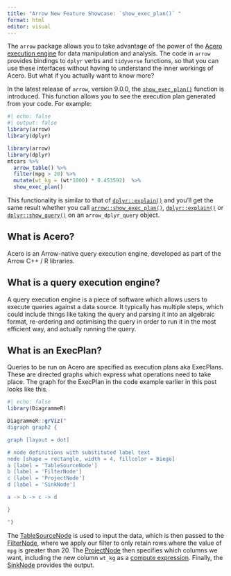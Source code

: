 ```yaml
---
title: "Arrow New Feature Showcase: `show_exec_plan()` "
format: html
editor: visual
---
```


The `arrow` package allows you to take advantage of the power of the [Acero execution engine](https://arrow.apache.org/docs/cpp/streaming_execution.html) for data manipulation and analysis. The code in `arrow` provides bindings to `dplyr` verbs and `tidyverse` functions, so that you can use these interfaces without having to understand the inner workings of Acero. But what if you actually want to know more?

In the latest release of `arrow`, version 9.0.0, the [`show_exec_plan()`](https://arrow.apache.org/docs/r/reference/show_exec_plan.html) function is introduced. This function allows you to see the execution plan generated from your code. For example:

```r
#| echo: false
#| output: false
library(arrow)
library(dplyr)
```

```r
library(arrow)
library(dplyr)
mtcars %>%
  arrow_table() %>%
  filter(mpg > 20) %>%
  mutate(wt_kg = (wt*1000) * 0.453592)  %>%
  show_exec_plan()
```

This functionality is similar to that of [`dplyr::explain()`](https://dplyr.tidyverse.org/reference/explain.html) and you'll get the same result whether you call [`arrow::show_exec_plan()`](https://arrow.apache.org/docs/r/reference/show_exec_plan.html), [`dplyr::explain()`](https://dplyr.tidyverse.org/reference/explain.html) or [`dplyr::show_query()`](https://dplyr.tidyverse.org/reference/explain.html) on an `arrow_dplyr_query` object.

## What is Acero?

Acero is an Arrow-native query execution engine, developed as part of the Arrow C++ / R libraries.

## What is a query execution engine?

A query execution engine is a piece of software which allows users to execute queries against a data source. It typically has multiple steps, which could include things like taking the query and parsing it into an algebraic format, re-ordering and optimising the query in order to run it in the most efficient way, and actually running the query.

## What is an ExecPlan?

Queries to be run on Acero are specified as execution plans aka ExecPlans. These are directed graphs which express what operations need to take place. The graph for the ExecPlan in the code example earlier in this post looks like this.

```r
#| echo: false
library(DiagrammeR)

DiagrammeR::grViz("
digraph graph2 {

graph [layout = dot]

# node definitions with substituted label text
node [shape = rectangle, width = 4, fillcolor = Biege]
a [label = 'TableSourceNode']
b [label = 'FilterNode']
c [label = 'ProjectNode']
d [label = 'SinkNode']

a -> b -> c -> d

}

")
```

The [TableSourceNode](https://arrow.apache.org/docs/cpp/streaming_execution.html#table-source) is used to input the data, which is then passed to the [FilterNode](https://arrow.apache.org/docs/cpp/streaming_execution.html#filter), where we apply our filter to only retain rows where the value of `mpg` is greater than 20. The [ProjectNode](https://arrow.apache.org/docs/cpp/streaming_execution.html#project) then specifies which columns we want, including the new column `wt_kg` as a [compute expression](https://arrow.apache.org/docs/cpp/api/compute.html). Finally, the [SinkNode](https://arrow.apache.org/docs/cpp/streaming_execution.html#sink) provides the output.

